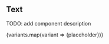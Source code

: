 



<Meta title="Components/Text" />

## Text

TODO: add component description

<Canvas>
  <div className="flex flex-col">
  {variants.map(variant => <Text variant={variant}>{placeholder}</Text>)}
  </div>
</Canvas>
